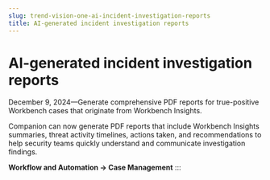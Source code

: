 ```yaml
---
slug: trend-vision-one-ai-incident-investigation-reports
title: AI-generated incident investigation reports
---
```

# AI-generated incident investigation reports

December 9, 2024—Generate comprehensive PDF reports for true-positive Workbench cases that originate from Workbench Insights.

Companion can now generate PDF reports that include Workbench Insights summaries, threat activity timelines, actions taken, and recommendations to help security teams quickly understand and communicate investigation findings.

**Workflow and Automation → Case Management**
:::

